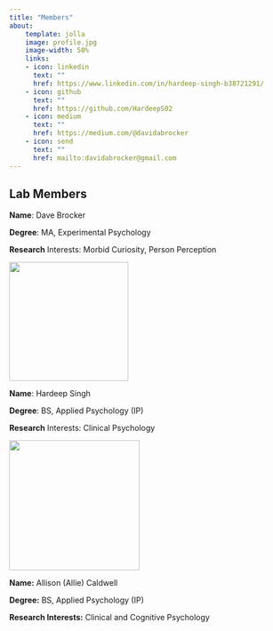 ```yaml
---
title: "Members"
about:
    template: jolla
    image: profile.jpg
    image-width: 50%
    links:
    - icon: linkedin
      text: ""
      href: https://www.linkedin.com/in/hardeep-singh-b38721291/
    - icon: github
      text: ""
      href: https://github.com/HardeepS02
    - icon: medium
      text: ""
      href: https://medium.com/@davidabrocker
    - icon: send
      text: ""
      href: mailto:davidabrocker@gmail.com
---
```


## Lab Members

**Name**: Dave Brocker

**Degree**: MA, Experimental Psychology

**Research** Interests: Morbid Curiosity, Person Perception

![](images/IMG_4360_2.jpg){width="214"}

**Name**: Hardeep Singh

**Degree**: BS, Applied Psychology (IP)

**Research** Interests: Clinical Psychology

![](images/yearbookpic.jpg){width="234"}

**Name:** Allison (Allie) Caldwell

**Degree:** BS, Applied Psychology (IP)

**Research Interests:** Clinical and Cognitive Psychology
